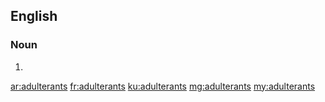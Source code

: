 ==English==

===Noun===
{{head|en|plural}}

# {{plural of|adulterant|lang=en}}

[[ar:adulterants]]
[[fr:adulterants]]
[[ku:adulterants]]
[[mg:adulterants]]
[[my:adulterants]]